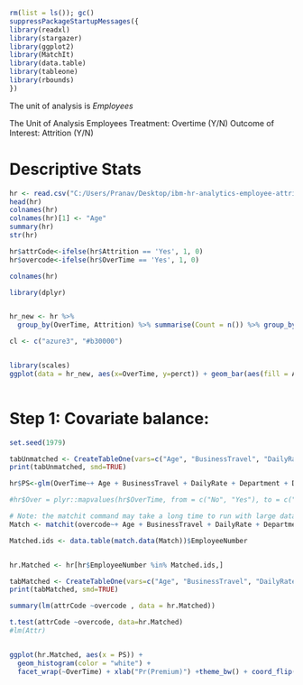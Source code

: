 
```{r}
rm(list = ls()); gc()
suppressPackageStartupMessages({
library(readxl)
library(stargazer)
library(ggplot2)
library(MatchIt)
library(data.table)
library(tableone)
library(rbounds)
})
```
The unit of analysis is *Employees* 

The Unit of Analysis Employees
Treatment: Overtime (Y/N)
Outcome of Interest: Attrition (Y/N)

# Descriptive Stats


```{r}
hr <- read.csv("C:/Users/Pranav/Desktop/ibm-hr-analytics-employee-attrition-performance/WA_Fn-UseC_-HR-Employee-Attrition.csv", header=TRUE)
head(hr)
colnames(hr)
colnames(hr)[1] <- "Age"
summary(hr)
str(hr)

hr$attrCode<-ifelse(hr$Attrition == 'Yes', 1, 0)
hr$overcode<-ifelse(hr$OverTime == 'Yes', 1, 0)
```





```{r}
colnames(hr)

library(dplyr)


hr_new <- hr %>%
  group_by(OverTime, Attrition) %>% summarise(Count = n()) %>% group_by(OverTime) %>% mutate(perct = Count * 100/sum(Count))

cl <- c("azure3", "#b30000")


library(scales)
ggplot(data = hr_new, aes(x=OverTime, y=perct)) + geom_bar(aes(fill = Attrition),stat = "identity") + scale_fill_manual(values=cl)+ labs(x = 'Over Time worked (Y/N)', y = "Percentage in Total") + theme(panel.background = element_blank())
       
```

# Step 1: Covariate balance:


```{r}
set.seed(1979)

tabUnmatched <- CreateTableOne(vars=c("Age", "BusinessTravel", "DailyRate", "Department", "DistanceFromHome", "Education", "EducationField",  "EmployeeNumber", "EnvironmentSatisfaction", "Gender", "HourlyRate", "JobInvolvement", "JobLevel", "JobRole", "JobSatisfaction", "MaritalStatus", "MonthlyIncome", "MonthlyRate", "NumCompaniesWorked", "PercentSalaryHike", "PerformanceRating", "RelationshipSatisfaction", "StockOptionLevel", "TotalWorkingYears", "TrainingTimesLastYear", "WorkLifeBalance", "YearsAtCompany", "YearsInCurrentRole", "YearsSinceLastPromotion", "YearsWithCurrManager"), strata="OverTime", test=TRUE,data=hr)
print(tabUnmatched, smd=TRUE)
```



```{r}
hr$PS<-glm(OverTime~+ Age + BusinessTravel + DailyRate + Department + DistanceFromHome + Education + EducationField + EmployeeNumber + EnvironmentSatisfaction + Gender + HourlyRate + JobInvolvement + JobLevel + JobRole + JobSatisfaction + MaritalStatus + MonthlyIncome + MonthlyRate + NumCompaniesWorked  + PercentSalaryHike + PerformanceRating + RelationshipSatisfaction + StockOptionLevel + TotalWorkingYears + TrainingTimesLastYear + WorkLifeBalance + YearsAtCompany + YearsInCurrentRole + YearsSinceLastPromotion + YearsWithCurrManager, data=hr, family = "binomial")$fitted.values

#hr$Over = plyr::mapvalues(hr$OverTime, from = c("No", "Yes"), to = c("0", "1"))


```


```{r}
# Note: the matchit command may take a long time to run with large datasets
Match <- matchit(overcode~+ Age + BusinessTravel + DailyRate + Department + DistanceFromHome + Education + EducationField  + EmployeeNumber + EnvironmentSatisfaction + Gender + HourlyRate + JobInvolvement + JobLevel + JobRole + JobSatisfaction + MaritalStatus + MonthlyIncome + MonthlyRate + NumCompaniesWorked +  PercentSalaryHike + PerformanceRating + RelationshipSatisfaction  + StockOptionLevel + TotalWorkingYears + TrainingTimesLastYear + WorkLifeBalance + YearsAtCompany + YearsInCurrentRole + YearsSinceLastPromotion + YearsWithCurrManager, data = hr, method = 'nearest', distance="logit", caliper=0.01,replace=FALSE)

Matched.ids <- data.table(match.data(Match))$EmployeeNumber


hr.Matched <- hr[hr$EmployeeNumber %in% Matched.ids,]

```



```{r}
tabMatched <- CreateTableOne(vars=c("Age", "BusinessTravel", "DailyRate", "Department", "DistanceFromHome", "Education", "EducationField", "EmployeeNumber", "EnvironmentSatisfaction", "Gender", "HourlyRate", "JobInvolvement", "JobLevel", "JobRole", "JobSatisfaction", "MaritalStatus", "MonthlyIncome", "MonthlyRate", "NumCompaniesWorked", "PercentSalaryHike", "PerformanceRating", "RelationshipSatisfaction", "StockOptionLevel", "TotalWorkingYears", "TrainingTimesLastYear", "WorkLifeBalance", "YearsAtCompany", "YearsInCurrentRole", "YearsSinceLastPromotion", "YearsWithCurrManager"), strata="OverTime", test=TRUE,data=hr.Matched)
print(tabMatched, smd=TRUE)
```




```{r}
summary(lm(attrCode ~overcode , data = hr.Matched))

t.test(attrCode ~overcode, data=hr.Matched)
#lm(Attr)


ggplot(hr.Matched, aes(x = PS)) + 
  geom_histogram(color = "white") + 
  facet_wrap(~OverTime) + xlab("Pr(Premium)") +theme_bw() + coord_flip()

```


